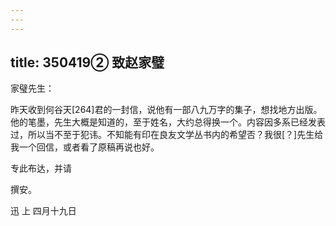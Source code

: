 ```yaml
---
---
---
```

title: 350419② 致赵家璧
---




家璧先生：

昨天收到何谷天[264]君的一封信，说他有一部八九万字的集子，想找地方出版。他的笔墨，先生大概是知道的，至于姓名，大约总得换一个。内容因多系已经发表过，所以当不至于犯讳。不知能有印在良友文学丛书内的希望否？我很[？]先生给我一个回信，或者看了原稿再说也好。

专此布达，并请

撰安。

迅 上 四月十九日